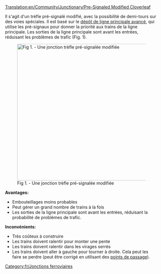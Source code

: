 [[Translation:en/Community/Junctionary/Pre-Signaled Modified Cloverleaf]]

{{fr/Menu de Croisements}}

{{fr/Note|Cela nécessite une meilleure image}}
Il s'agit d'un trèfle pré-signalé modifié, avec la possibilité de demi-tours sur des voies spéciales. Il est basé sur le [[fr/Manual/Construction de dépôts#Configurations avancées de dépôt|dépôt de ligne principale avancé]], qui utilise les pré-signaux pour donner la priorité aux trains de la ligne principale. Les sorties de la ligne principale sont avant les entrées, réduisant les problèmes de trafic (Fig. 1).

[[File:en/Presig mod cloverleaf.png|450px|center|none|thumb|Fig 1. - Une jonction trèfle pré-signalée modifiée]]


'''Avantages:'''
*Embouteillages moins probables
*Peut gérer un grand nombre de trains à la fois
*Les sorties de la ligne principale sont avant les entrées, réduisant la probabilité de problèmes de trafic.


'''Inconvénients:'''
*Très coûteux à construire
*Les trains doivent ralentir pour monter une pente
*Les trains doivent ralentir dans les virages serrés
*Les trains doivent aller à gauche pour tourner à droite. Cela peut les faire se perdre (peut être corrigé en utilisant des [[fr/Manual/Points de contrôle|points de passage]]).


[[Category:fr/Jonctions ferroviaires]]